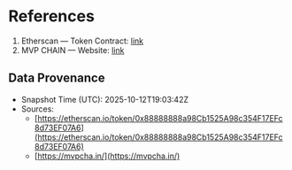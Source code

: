 # References

1. Etherscan — Token Contract: [link](https://etherscan.io/token/0x88888888a98Cb1525A98c354F17EFc8d73EF07A6)
2. MVP CHAIN — Website: [link](https://mvpcha.in/)

## Data Provenance

- Snapshot Time (UTC): 2025-10-12T19:03:42Z
- Sources:
  - [https://etherscan.io/token/0x88888888a98Cb1525A98c354F17EFc8d73EF07A6](https://etherscan.io/token/0x88888888a98Cb1525A98c354F17EFc8d73EF07A6)
  - [https://mvpcha.in/](https://mvpcha.in/)
